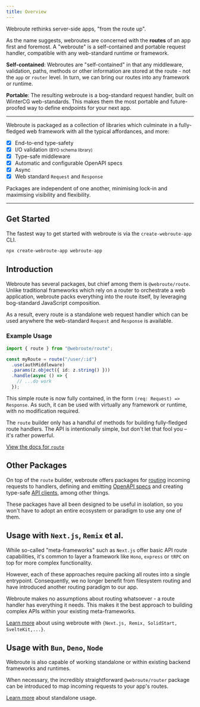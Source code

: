 ```yaml
---
title: Overview
---
```


Webroute rethinks server-side apps, "from the route up".

As the name suggests, webroutes are concerned with the **routes** of an app first and foremost. A "webroute" is a self-contained and portable request handler, compatible with any web-standard runtime or framework.

**Self-contained**: Webroutes are "self-contained" in that any middleware, validation, paths, methods or other information are stored at the route - not the `app` or `router` level. In turn, we can bring our routes into any framework or runtime.

**Portable**: The resulting webroute is a bog-standard request handler, built on WinterCG web-standards. This makes them the most portable and future-proofed way to define endpoints for your next app.

---

Webroute is packaged as a collection of libraries which culminate in a fully-fledged web framework with all the typical affordances, and more:

- [x] End-to-end type-safety
- [x] I/O validation <small>(BYO schema library)</small>
- [x] Type-safe middleware
- [x] Automatic and configurable OpenAPI specs
- [x] Async
- [x] Web standard `Request` and `Response`

Packages are independent of one another, minimising lock-in and maximising visibility and flexibility.

---

## Get Started

The fastest way to get started with webroute is via the `create-webroute-app` CLI.

```sh
npx create-webroute-app webroute-app
```

## Introduction

Webroute has several packages, but chief among them is `@webroute/route`. Unlike traditional frameworks which rely on a router to orchestrate a web application, webroute packs everything into the route itself, by leveraging bog-standard JavaScript composition.

As a result, every route is a standalone web request handler which can be used anywhere the web-standard `Request` and `Response` is available.

### Example Usage

```ts
import { route } from "@webroute/route";

const myRoute = route("/user/:id")
  .use(authMiddleware)
  .params(z.object({ id: z.string() }))
  .handle(async () => {
    // ...do work
  });
```

This simple route is now fully contained, in the form `(req: Request) => Response`. As such, it can be used with virtually any framework or runtime, with no modification required.

The `route` builder only has a handful of methods for building fully-fledged route handlers. The API is intentionally simple, but don't let that fool you – it's rather powerful.

[View the docs for `route`](/docs/building-apps/routes)

## Other Packages

On top of the `route` builder, webroute offers packages for [routing](/docs/building-apps/routing) incoming requests to handlers, defining and emitting [OpenAPI specs](/docs/building-apps/openapi) and creating type-safe [API clients](/docs/building-apps/client), among other things.

These packages have all been designed to be useful in isolation, so you won't have to adopt an entire ecosystem or paradigm to use any one of them.

## Usage with `Next.js`, `Remix` et al.

While so-called "meta-frameworks" such as `Next.js` offer basic API route capabilities, it's common to layer a framework like `Hono`, `express` or `tRPC` on top for more complex functionality.

However, each of these approaches require packing all routes into a single entrypoint. Consequently, we no longer benefit from filesystem routing and have introduced another routing paradigm to our app.

Webroute makes no assumptions about routing whatsoever - a route handler has everything it needs. This makes it the best approach to building complex APIs within your existing meta-frameworks.

[Learn more](/docs/integrations/full-stack) about using webroute with `{Next.js, Remix, SolidStart, SvelteKit,...}`.

## Usage with `Bun`, `Deno`, `Node`

Webroute is also capable of working standalone or within existing backend frameworks and runtimes.

When necessary, the incredibly straightforward `@webroute/router` package can be introduced to map incoming requests to your app's routes.

[Learn more](/docs/integrations/standalone) about standalone usage.
